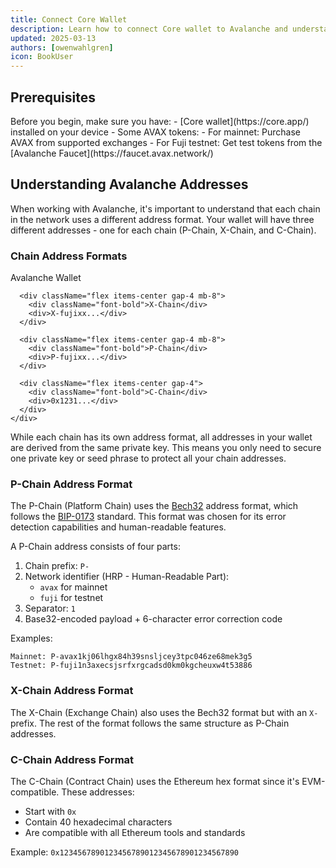 ```yaml
---
title: Connect Core Wallet
description: Learn how to connect Core wallet to Avalanche and understand different chain address formats.
updated: 2025-03-13
authors: [owenwahlgren]
icon: BookUser
---
```



<ToolboxMdxWrapper>

## Prerequisites

<Callout type="info">
Before you begin, make sure you have:
- [Core wallet](https://core.app/) installed on your device
- Some AVAX tokens:
  - For mainnet: Purchase AVAX from supported exchanges
  - For Fuji testnet: Get test tokens from the [Avalanche Faucet](https://faucet.avax.network/)
</Callout>

## Understanding Avalanche Addresses

When working with Avalanche, it's important to understand that each chain in the network uses a different address format. Your wallet will have three different addresses - one for each chain (P-Chain, X-Chain, and C-Chain).

### Chain Address Formats

<div className="flex justify-center my-8">
  <div className="flex">
    <div className="relative flex flex-col border-2 border-black px-8 py-10">
      <div className="absolute -top-8 left-0 right-0 text-xl font-bold text-center">Avalanche Wallet</div>
      
      <div className="flex items-center gap-4 mb-8">
        <div className="font-bold">X-Chain</div>
        <div>X-fujixx...</div>
      </div>
      
      <div className="flex items-center gap-4 mb-8">
        <div className="font-bold">P-Chain</div>
        <div>P-fujixx...</div>
      </div>
      
      <div className="flex items-center gap-4">
        <div className="font-bold">C-Chain</div>
        <div>0x1231...</div>
      </div>
    </div>
  </div>
</div>

<Callout type="info">
  While each chain has its own address format, all addresses in your wallet are derived from the same private key. This means you only need to secure one private key or seed phrase to protect all your chain addresses.
</Callout>

### P-Chain Address Format

The P-Chain (Platform Chain) uses the [Bech32](https://en.bitcoin.it/wiki/Bech32) address format, which follows the [BIP-0173](https://en.bitcoin.it/wiki/BIP_0173) standard. This format was chosen for its error detection capabilities and human-readable features.

A P-Chain address consists of four parts:
1. Chain prefix: `P-`
2. Network identifier (HRP - Human-Readable Part):
   - `avax` for mainnet
   - `fuji` for testnet
3. Separator: `1`
4. Base32-encoded payload + 6-character error correction code

Examples:
```
Mainnet: P-avax1kj06lhgx84h39snsljcey3tpc046ze68mek3g5
Testnet: P-fuji1n3axecsjsrfxrgcadsd0km0kgcheuxw4t53886
```

### X-Chain Address Format

The X-Chain (Exchange Chain) also uses the Bech32 format but with an `X-` prefix. The rest of the format follows the same structure as P-Chain addresses.

### C-Chain Address Format

The C-Chain (Contract Chain) uses the Ethereum hex format since it's EVM-compatible. These addresses:
- Start with `0x`
- Contain 40 hexadecimal characters
- Are compatible with all Ethereum tools and standards

Example: `0x1234567890123456789012345678901234567890`

</ToolboxMdxWrapper>





